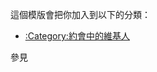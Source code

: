 {{Userbox
  |id=[[File:Nuvola apps amor.png|43px]]
  |id-c=#f9c
  |info=这个用户目前没有'''[[女朋友]]'''。
  |info-c=#fcf
  |info-s=10
  |border-c=#FF99CC
}} <includeonly>[[Category:約會中的維基人|{{PAGENAME}}]]</includeonly>
<noinclude>
<p style="clear: both; padding-top: 2em">
這個模版會把你加入到以下的分類：
*[[:Category:約會中的維基人]]
參見{{tl|User 女朋友}}
</p>

</noinclude>